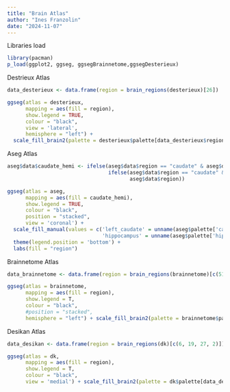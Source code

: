 ```yaml
---
title: "Brain Atlas"
author: "Ines Franzolin"
date: "2024-11-07"
---
```

Libraries load
```r
library(pacman)
p_load(ggplot2, ggseg, ggsegBrainnetome,ggsegDesterieux)
```

Destrieux Atlas
```r
data_desterieux <- data.frame(region = brain_regions(desterieux)[26])

ggseg(atlas = desterieux, 
      mapping = aes(fill = region), 
      show.legend = TRUE, 
      colour = "black", 
      view = 'lateral',
      hemisphere = "left") + 
  scale_fill_brain2(palette = desterieux$palette[data_desterieux$region]) + theme(legend.position = 'bottom')
```

Aseg Atlas
```r
aseg$data$caudate_hemi <- ifelse(aseg$data$region == "caudate" & aseg$data$hemi == "left", "left_caudate",
                                 ifelse(aseg$data$region == "caudate" & aseg$data$hemi == "right", "right_caudate",
                                        aseg$data$region))

ggseg(atlas = aseg, 
      mapping = aes(fill = caudate_hemi), 
      show.legend = TRUE, 
      colour = "black", 
      position = "stacked", 
      view = 'coronal') +
  scale_fill_manual(values = c('left_caudate' = unname(aseg$palette['caudate']), 
                               'hippocampus' = unname(aseg$palette['hippocampus']))) +
  theme(legend.position = 'bottom') +
  labs(fill = "region") 
```


Brainnetome Atlas
```r
data_brainnetome <- data.frame(region = brain_regions(brainnetome)[c(51, 52, 39, 40, 17, 20, 48, 49, 50, 76, 77, 74, 75, 53, 63, 64, 65)])

ggseg(atlas = brainnetome, 
      mapping = aes(fill = region),
      show.legend = T,  
      colour = "black",      
      #position = "stacked",
      hemisphere = "left") + scale_fill_brain2(palette = brainnetome$palette[data_brainnetome$region]) + theme(legend.position = 'bottom')
```

Desikan Atlas
```r
data_desikan <- data.frame(region = brain_regions(dk)[c(6, 19, 27, 2)])

ggseg(atlas = dk, 
      mapping = aes(fill = region),
      show.legend = T,    
      colour = "black",      
      view = 'medial') + scale_fill_brain2(palette = dk$palette[data_desikan$region]) + theme(legend.position = 'bottom')
```
